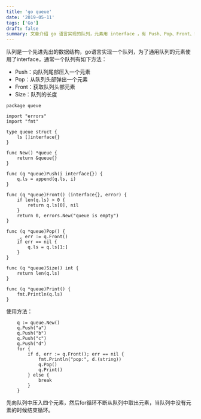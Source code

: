 ```yaml
---
title: 'go queue'
date: '2019-05-11'
tags: ['Go']
draft: false
summary: 文章介绍 go 语言实现的队列，元素用 interface ，有 Push、Pop、Front、Size 方法。通过代码展示了队列的基本操作，先压入四个元素，再循环取出，无元素时结束，代码简洁实用。 
---
```


队列是一个先进先出的数据结构，go语言实现一个队列，为了通用队列的元素使用了interface，通常一个队列有如下方法：
* Push：向队列尾部压入一个元素
* Pop：从队列头部弹出一个元素
* Front：获取队列头部元素
* Size：队列的长度

```
package queue 

import "errors"
import "fmt"

type queue struct {
	ls []interface{}
}

func New() *queue {
	return &queue{}
}

func (q *queue)Push(i interface{}) {
	q.ls = append(q.ls, i)
}

func (q *queue)Front() (interface{}, error) {
	if len(q.ls) > 0 {
		return q.ls[0], nil
	}
	return 0, errors.New("queue is empty")
}

func (q *queue)Pop() {
	_, err := q.Front()
	if err == nil {
		q.ls = q.ls[1:]
	}
}

func (q *queue)Size() int {
	return len(q.ls)
}

func (q *queue)Print() {
	fmt.Println(q.ls)
}

```

使用方法：
```
	q := queue.New()
	q.Push("a")
	q.Push("b")
	q.Push("c")
	q.Push("d")
	for {
		if d, err := q.Front(); err == nil {
			fmt.Println("pop:", d.(string))
			q.Pop()
			q.Print()
		} else {
			break
		}
	}
```
先向队列中压入四个元素，然后for循环不断从队列中取出元素，当队列中没有元素的时候结束循环。